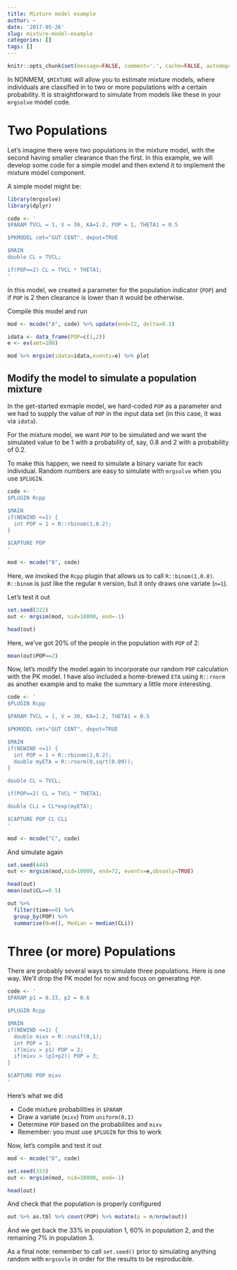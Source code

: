 ```yaml
---
title: Mixture model example
author: ~
date: '2017-05-26'
slug: mixture-model-example
categories: []
tags: []
---
```


```r
knitr::opts_chunk$set(message=FALSE, comment='.', cache=FALSE, autodep=TRUE)
```


In NONMEM, `$MIXTURE` will allow you to estimate mixture models, where
individuals are classified in to two or more populations with 
a certain probability. It is straightforward to simulate from models like these in your `mrgsolve` model code.


# Two Populations
Let's imagine there were two populations in the mixture model, with 
the second having smaller clearance than the first.  In this example, 
we will develop some code for a simple model and then extend it
to implement the mixture model component.

A simple model might be:

```r
library(mrgsolve)
library(dplyr)

code <- '
$PARAM TVCL = 1, V = 30, KA=1.2, POP = 1, THETA1 = 0.5

$PKMODEL cmt="GUT CENT", depot=TRUE

$MAIN
double CL = TVCL;

if(POP==2) CL = TVCL * THETA1;
'
```

In this model, we created a parameter for the population indicator
(`POP`) and if `POP` is 2 then clearance is lower than it would be 
otherwise.


Compile this model and run
```r
mod <- mcode("A", code) %>% update(end=72, delta=0.1)

idata <- data_frame(POP=c(1,2))
e <- ev(amt=100)

mod %>% mrgsim(idata=idata,events=e) %>% plot
```


## Modify the model to simulate a population mixture
In the get-started exmaple model, we hard-coded `POP` as a parameter and 
we had to supply the value of `POP` in the input data set (in this case,
it was via `idata`).

For the mixture model, we want `POP` to be simulated and we want the 
simulated value to be 1 with a probability of, say, 0.8 and 2 
with a probability of 0.2. 

To make this happen, we need to simulate a binary variate for 
each individual.  Random numbers are easy to simulate with `mrgsolve`
when you use `$PLUGIN`.

```r
code <- '
$PLUGIN Rcpp

$MAIN
if(NEWIND <=1) {
  int POP = 1 + R::rbinom(1,0.2);
}

$CAPTURE POP
'

mod <- mcode("B", code)
```

Here, we invoked the `Rcpp` plugin that allows us to call `R::binom(1,0.8)`.  `R::binom` is just like the regular `R` version, but it only draws
one variate (`n=1`).

Let's test it out

```r
set.seed(222)
out <- mrgsim(mod, nid=10000, end=-1)

head(out)
```

Here, we've got 20% of the people in the population with `POP` of 2:
```r
mean(out$POP==2)
```

Now, let's modify the model again to incorporate our random `POP`
calculation with the PK model.  I have also included 
a home-brewed `ETA` using `R::rnorm` as another example and to 
make the summary a little more interesting.

```r
code <- '
$PLUGIN Rcpp

$PARAM TVCL = 1, V = 30, KA=1.2, THETA1 = 0.5

$PKMODEL cmt="GUT CENT", depot=TRUE

$MAIN
if(NEWIND <=1) {
  int POP = 1 + R::rbinom(1,0.2);
  double myETA = R::rnorm(0,sqrt(0.09));
}

double CL = TVCL;

if(POP==2) CL = TVCL * THETA1;

double CLi = CL*exp(myETA);

$CAPTURE POP CL CLi
'

mod <- mcode("C", code)
```


And simulate again
```r
set.seed(444)
out <- mrgsim(mod,nid=10000, end=72, events=e,obsonly=TRUE)
```

```r
head(out)
mean(out$CL==0.5)
```
```r
out %>% 
  filter(time==0) %>%
  group_by(POP) %>% 
  summarise(N=n(), Median = median(CLi))
```


# Three (or more) Populations
There are probably several ways to simulate three populations.  Here is 
one way.  We'll drop the PK model for now and focus on 
generating `POP`.


```r
code <- '
$PARAM p1 = 0.33, p2 = 0.6

$PLUGIN Rcpp

$MAIN
if(NEWIND <=1) {
  double mixv = R::runif(0,1);
  int POP = 1;
  if(mixv > p1) POP = 2;
  if(mixv > (p1+p2)) POP = 3;
}

$CAPTURE POP mixv
'
```
Here's what we did
  
  - Code mixture probabilities in `$PARAM`
  - Draw a variate (`mixv`) from `uniform(0,1)`
  - Determine `POP` based on the probabilites and `mixv`
  - Remember: you must use `$PLUGIN` for this to work


Now, let's compile and test it out
```r
mod <- mcode("D", code)

set.seed(333)
out <- mrgsim(mod, nid=10000, end=-1)
```

```r
head(out)
```
And check that the population is properly configured

```r
out %>% as.tbl %>% count(POP) %>% mutate(p = n/nrow(out))
```

And we get back the 33% in population 1, 60% in population 2, and the 
remaining 7% in population 3.

As a final note: remember to call `set.seed()` prior to simulating anything
random with `mrgsovle` in order for the results to be reproducible.